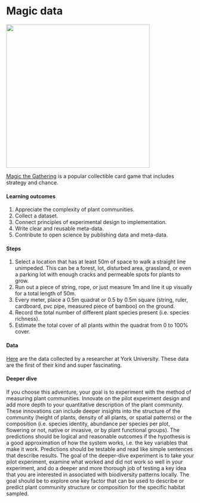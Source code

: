 # Magic data{#magic}
![](./magic.png){width=4in}  

[Magic the Gathering](https://magic.wizards.com/en) is a popular collectible card game that includes strategy and chance.  

#### Learning outcomes {-}  
1. Appreciate the complexity of plant communities.  
2. Collect a dataset.  
3. Connect principles of experimental design to implementation.  
4. Write clear and reusable meta-data.  
5. Contribute to open science by publishing data and meta-data.  

#### Steps {-}  
1. Select a location that has at least 50m of space to walk a straight line unimpeded.  This can be a forest, lot, disturbed area, grassland, or even a parking lot with enough cracks and permeable spots for plants to grow.        
2. Run out a piece of string, rope, or just measure 1m and line it up visually for a total length of 50m.  
3. Every meter, place a 0.5m quadrat or 0.5 by 0.5m square (string, ruler, cardboard, pvc pipe, measured piece of bamboo) on the ground.  
4. Record the total number of different plant species present (i.e. species richness).  
5. Estimate the total cover of all plants within the quadrat from 0 to 100% cover.  

#### Data {-}  
[Here](https://figshare.com/articles/dataset/Magic_The_Gathering_Data/12797474) are the data collected by a researcher at York University. These data are the first of their kind and super fascinating. 

#### Deeper dive {-}
If you choose this adventure, your goal is to experiment with the method of measuring plant communities. Innovate on the pilot experiment design and add more depth to your quantitative description of the plant community. These innovations can include deeper insights into the structure of the community (height of plants, density of all plants, or spatial patterns) or the composition (i.e. species identity, abundance per species per plot, flowering or not, native or invasive, or by plant functional groups). The predictions should be logical and reasonable outcomes if the hypothesis is a good approximation of how the system works, i.e. the key variables that make it work. Predictions should be testable and read like simple sentences that describe results.  The goal of the deeper-dive experiment is to take your pilot experiment, examine what worked and did not work so well in your experiment, and do a deeper and more thorough job of testing a key idea that you are interested in associated with biodiversity patterns locally. The goal should be to explore one key factor that can be used to describe or predict plant community structure or composition for the specific habitat sampled.   

